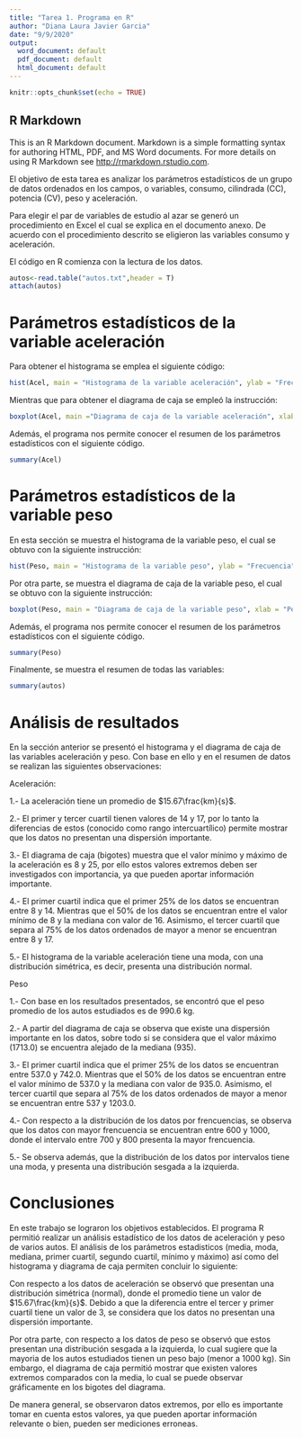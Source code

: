 ---
title: "Tarea 1. Programa en R"
author: "Diana Laura Javier Garcia"
date: "9/9/2020"
output:
  word_document: default
  pdf_document: default
  html_document: default
---

```{r setup, include=FALSE}
knitr::opts_chunk$set(echo = TRUE)
```

## R Markdown

 This is an R Markdown document. Markdown is a simple formatting syntax for authoring HTML, PDF, and MS Word documents. For more details on using R Markdown see <http://rmarkdown.rstudio.com>. 


<!-- When you click the **Knit** button a document will be generated that includes  both content as well as the output of any embedded R code chunks within the #  document. You can embed an R code chunk like this:  -->

<!-- # ```{r cars} -->
<!-- # summary(cars) -->
<!-- # ``` -->

<!-- ## Including Plots -->

<!-- You can also embed plots, for example: -->

<!-- ```{r pressure, echo=FALSE} -->
<!-- plot(pressure) -->
<!-- ``` -->

<!-- Note that the `echo = FALSE` parameter was added to the code chunk to prevent printing of the R code that generated the plot. -->

El objetivo de esta tarea es analizar los parámetros estadísticos de un grupo de datos ordenados en los campos, o variables, consumo, cilindrada (CC), potencia (CV), peso y aceleración. 


Para elegir el par de variables de estudio al azar se generó un procedimiento en Excel el cual se explica en el documento anexo. De acuerdo con el procedimiento descrito se eligieron las variables consumo y aceleración.  

El código en R comienza con la lectura de los datos. 

```{r}
autos<-read.table("autos.txt",header = T)
attach(autos)
```

# Parámetros estadísticos de la variable aceleración 

Para obtener el histograma se emplea el siguiente código: 

```{r}
hist(Acel, main = "Histograma de la variable aceleración", ylab = "Frecuencia", xlab = "Aceleración", labels = TRUE)
```

Mientras que para obtener el diagrama de caja se empleó la instrucción:

```{r}
boxplot(Acel, main ="Diagrama de caja de la variable aceleración", xlab = "Aceleración", labels = TRUE)
```


Además, el programa nos permite conocer el resumen de los parámetros estadísticos con el siguiente código. 

```{r}
summary(Acel)
```

# Parámetros estadísticos de la variable peso 

En esta sección se muestra el histograma de la variable peso, el cual se obtuvo con la siguiente instrucción:

```{r}
hist(Peso, main = "Histograma de la variable peso", ylab = "Frecuencia", xlab = "Peso", labels = TRUE)
```
 
Por otra parte, se muestra el diagrama de caja de la variable peso, el cual se obtuvo con la siguiente instrucción:

```{r}
boxplot(Peso, main = "Diagrama de caja de la variable peso", xlab = "Peso", labels = TRUE)
```

Además, el programa nos permite conocer el resumen de los parámetros estadísticos con el siguiente código. 

```{r}
summary(Peso)
```

Finalmente, se muestra el resumen de todas las variables:

```{r}
summary(autos)
```


# Análisis de resultados

En la sección anterior se presentó el histograma y el diagrama de caja de las variables aceleración y peso. Con base en ello y en el resumen de datos se realizan las siguientes observaciones:

Aceleración:


  1.- La aceleración tiene un promedio de $15.67\frac{km}{s}$. 
  
  
  2.- El primer y tercer cuartil tienen valores de 14 y 17, por lo tanto la diferencias de estos (conocido como rango intercuartílico) permite mostrar que los datos no presentan una dispersión importante. 
  
  3.- El diagrama de caja (bigotes) muestra que el valor mínimo y máximo de la aceleración es 8 y 25, por ello estos valores extremos deben ser investigados con importancia, ya que pueden aportar información importante. 
  
  4.- El primer cuartil indica que el primer $25\%$ de los datos se encuentran entre 8 y 14. Mientras que el $50\%$ de los datos se encuentran entre el valor mínimo de 8 y la mediana con valor de 16. Asimismo, el tercer cuartil que separa al $75\%$ de los datos ordenados de mayor a menor se encuentran entre 8 y 17.
  
  5.- El histograma de la variable aceleración tiene una moda, con una distribución simétrica, es decir, presenta una distribución normal. 
  

Peso

  1.- Con base en los resultados presentados, se encontró que el peso promedio de los autos estudiados es de 990.6 kg.
  
  2.- A partir del diagrama de caja se observa que existe una dispersión importante en los datos, sobre todo si se considera que el valor máximo (1713.0) se encuentra alejado de la mediana (935). 

  3.- El primer cuartil indica que el primer $25\%$ de los datos se encuentran entre 537.0  y 742.0. Mientras que el $50\%$ de los datos se encuentran entre el valor mínimo de 537.0 y la mediana con valor de 935.0. Asimismo, el tercer cuartil que separa al $75\%$ de los datos ordenados de mayor a menor se encuentran entre 537 y 1203.0.
  
  4.- Con respecto a la distribución de los datos por frencuencias, se observa que los datos con mayor frencuencia se encuentran entre 600 y 1000, donde el intervalo entre 700 y 800 presenta la mayor frencuencia. 
  
  5.- Se observa además, que la distribución de los datos por intervalos tiene una moda, y presenta una distribución sesgada a la izquierda. 


# Conclusiones

En este trabajo se lograron los objetivos establecidos. El programa R permitió realizar un análisis estadístico  de los datos de aceleración y peso de varios autos. El análisis de los parámetros estadisticos (media, moda, mediana, primer cuartil, segundo cuartil, mínimo y máximo) así como del histograma y diagrama de caja permiten concluir lo siguiente: 

  Con respecto a los datos de aceleración se observó que presentan una distribución simétrica (normal), donde el promedio  tiene un valor de $15.67\frac{km}{s}$. Debido a que la diferencia entre el tercer y primer cuartil tiene un valor de 3, se considera que los datos no presentan una dispersión importante. 
  
  Por otra parte, con respecto a los datos de peso se observó que estos presentan una distribución sesgada a la izquierda, lo cual sugiere que la mayoria de los autos estudiados tienen un peso bajo (menor a 1000 kg). Sin embargo, el diagrama de caja permitió mostrar que existen valores extremos comparados con la media, lo cual se puede observar gráficamente en los bigotes del diagrama. 
  
De manera general, se observaron datos extremos, por ello es importante tomar en cuenta estos valores, ya que pueden aportar información relevante o bien, pueden ser mediciones erroneas. 

  
  
  